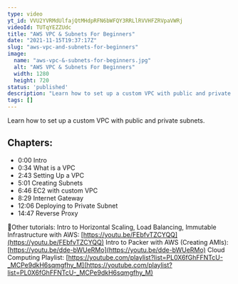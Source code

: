 ```yaml
---
type: video
yt_id: VVU2YVRMdUlfajQtMHdpRFN6bWFQY3RRLlRVVHFZRVpaVWRj
videoId: TUTqYEZZUdc
title: "AWS VPC & Subnets For Beginners"
date: "2021-11-15T19:37:17Z"
slug: "aws-vpc-and-subnets-for-beginners"
image: 
  name: "aws-vpc-&-subnets-for-beginners.jpg"
  alt: "AWS VPC & Subnets For Beginners"
  width: 1280
  height: 720
status: 'published'
description: "Learn how to set up a custom VPC with public and private subnets. "
tags: []
---
```


Learn how to set up a custom VPC with public and private subnets. 


## Chapters:

* 0:00​ Intro
* 0:34 What is a VPC
* 2:43 Setting Up a VPC
* 5:01 Creating Subnets 
* 6:46 EC2 with custom VPC
* 8:29 Internet Gateway
* 12:06 Deploying to Private Subnet
* 14:47 Reverse Proxy


🔗Other tutorials:
Intro to Horizontal Scaling, Load Balancing, Immutable Infrastructure with AWS: [https://youtu.be/FEbfvTZCYQQ](https://youtu.be/FEbfvTZCYQQ)
Intro to Packer with AWS (Creating AMIs): [https://youtu.be/dde-bWUeRMo](https://youtu.be/dde-bWUeRMo)
Cloud Computing Playlist: [https://youtube.com/playlist?list=PL0X6fGhFFNTcU-_MCPe9dkH6sqmgfhy_M](https://youtube.com/playlist?list=PL0X6fGhFFNTcU-_MCPe9dkH6sqmgfhy_M)



